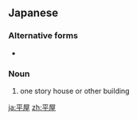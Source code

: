 ==Japanese==
{{ja-kanjitab|ひら|や|yomi=kun}}

===Alternative forms===
* {{l/ja|平家}}

===Noun===
{{ja-noun|ひらや}}

# one story house or other building

[[ja:平屋]]
[[zh:平屋]]